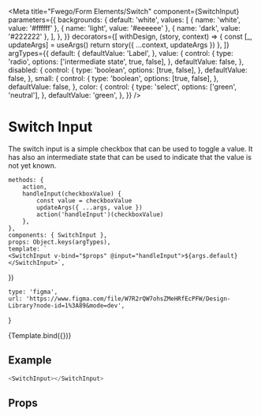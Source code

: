

<Meta
    title="Fwego/Form Elements/Switch"
    component={SwitchInput}
    parameters={{
        backgrounds: {
            default: 'white',
            values: [
                { name: 'white', value: '#ffffff' },
                { name: 'light', value: '#eeeeee' },
                { name: 'dark', value: '#222222' },
            ],
        },
    }}
    decorators={[
        withDesign,
        (story, context) => {
            const [_, updateArgs] = useArgs()
            return story({ ...context, updateArgs })
        },
    ]}
    argTypes={{
        default: {
            defaultValue: 'Label',
        },
        value: {
            control: {
                type: 'radio',
                options: ['intermediate state', true, false],
            },
            defaultValue: false,
        },
        disabled: {
            control: {
                type: 'boolean',
                options: [true, false],
            },
            defaultValue: false,
        },
        small: {
            control: {
                type: 'boolean',
                options: [true, false],
            },
            defaultValue: false,
        },
        color: {
            control: {
                type: 'select',
                options: ['green', 'neutral'],
            },
            defaultValue: 'green',
        },
    }}
/>

# Switch Input

The switch input is a simple checkbox that can be used to toggle a value. It has also an intermediate state that can be used to indicate that the value is not yet known.

    methods: {
        action,
        handleInput(checkboxValue) {
            const value = checkboxValue
            updateArgs({ ...args, value })
            action('handleInput')(checkboxValue)
        },
    },
    components: { SwitchInput },
    props: Object.keys(argTypes),
    template: `
    <SwitchInput v-bind="$props" @input="handleInput">${args.default}</SwitchInput>`,
})

    type: 'figma',
    url: 'https://www.figma.com/file/W7R2rQW7ohsZMeHRfEcPFW/Design-Library?node-id=1%3A89&mode=dev',
}

<Canvas>
    <Story
        name="Switch"
        parameters={{
            design: config(designConfig),
        }}
    >
        {Template.bind({})}
    </Story>
</Canvas>

## Example

```javascript
<SwitchInput></SwitchInput>
```

## Props

<Props of={SwitchInput} />
